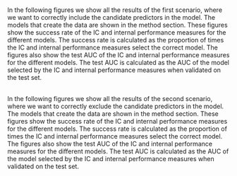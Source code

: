 \appendix

\section{Scenario 1: including predictors}\label{appendix:scenario1}
\
In the following figures we show all the results of the first scenario, where we want to correctly include the candidate predictors in the model. The models that create the data are shown in the method section. These figures show the success rate of the IC and internal performance measures for the different models. The success rate is calculated as the proportion of times the IC and internal performance measures select the correct model. The figures also show the test AUC of the IC and internal performance measures for the different models. The test AUC is calculated as the AUC of the model selected by the IC and internal performance measures when validated on the test set.

```{=tex}
\begin{figure}[h]
\centering
\includegraphics[width=\textwidth]{plots/appendix/normal/percentage_5pred.png}
\caption{Success rate of IC and internal performance measures for the $\beta_0 + \beta(X_1 + X_2 + X_3 + X_4 + 0.5*X_5)$ model with $X_5$ as candidate predictor.}
\label{fig:figure-appendix1}
\end{figure}
```
\clearpage 
```{=tex}
\begin{figure}[h]
\centering
\includegraphics[width=\textwidth]{plots/appendix/normal/auc_5pred.png}
\caption{Test AUC of IC and internal performance measures for the $\beta_0 + \beta(X_1 + X_2 + X_3 + X_4 + 0.5*X_5)$ model with $X_5$ as the candidate predictor.}
\label{fig:figure-appendix2}
\end{figure}
```
\clearpage
```{=tex}
\begin{figure}[h]
\centering
\includegraphics[width=\textwidth]{plots/appendix/interaction/percentage_5pred.png}
\caption{Success rate of IC and internal performance measures for the $\beta_0 + \beta(X_1 + X_2 + X_3 + X_4 + 0.5*X_1X_2)$ model with $X_1X_2$ as the candidate predictor.}
\label{fig:figure-appendix3}
\end{figure}
```
\clearpage 
```{=tex}
\begin{figure}[h]
\centering
\includegraphics[width=\textwidth]{plots/appendix/interaction/auc_5pred.png}
\caption{Test AUC of IC and internal performance measures for the $\beta_0 + \beta(X_1 + X_2 + X_3 + X_4 + 0.5*X_1X_2)$ model with $X_1X_2$ as the candidate predictor.}
\label{fig:figure-appendix4}
\end{figure}
```
\clearpage
```{=tex}
\begin{figure}[h]
\centering
\includegraphics[width=\textwidth]{plots/appendix/2normal/percentage_5pred.png}
\caption{Success rate of IC and internal performance measures for the $\beta_0 + \beta(X_1 + X_2 + X_3 + 0.5*X_4 + 0.5*X_5)$ model with $X_4$ and $X_5$ as the candidate predictors.}
\label{fig:figure-appendix5}
\end{figure}
```
\clearpage 
```{=tex}
\begin{figure}[h]
\centering
\includegraphics[width=\textwidth]{plots/appendix/2normal/auc_5pred.png}
\caption{Test AUC of IC and internal performance measures for the $\beta_0 + \beta(X_1 + X_2 + X_3 + 0.5*X_4 + 0.5*X_5)$ model with $X_4$ and $X_5$ as the candidate predictors.}
\label{fig:figure-appendix6}
\end{figure}
```
\clearpage
```{=tex}
\begin{figure}[h]
\centering
\includegraphics[width=\textwidth]{plots/appendix/2interaction/percentage_5pred.png}
\caption{Success rate of IC and internal performance measures for the $\beta_0 + \beta(X_1 + X_2 + X_3 + 0.5*X_1X_2 + 0.5*X_2X_3)$ model with $X_1X_2$ and $X_2X_3$ as the candidate predictors.}
\label{fig:figure-appendix7}
\end{figure}
```
\clearpage 
```{=tex}
\begin{figure}[h]
\centering
\includegraphics[width=\textwidth]{plots/appendix/2interaction/auc_5pred.png}
\caption{Test AUC of IC and internal performance measures for the $\beta_0 + \beta(X_1 + X_2 + X_3 + 0.5*X_1X_2 + 0.5*X_2X_3)$ model with $X_1X_2$ and $X_2X_3$ as the candidate predictors.}
\label{fig:figure-appendix8}
\end{figure}
```
\clearpage
```{=tex}
\begin{figure}[h]
\centering
\includegraphics[width=\textwidth]{plots/appendix/2normalinteraction/percentage_5pred.png}
\caption{Success rate of IC and internal performance measures for the $\beta_0 + \beta(X_1 + X_2 + X_3 + 0.5*X4 + 0.5*X_1X_2)$ model with $X_4$ and $X_1X_2$ as the candidate predictors.}
\label{fig:figure-appendix9}
\end{figure}
```
\clearpage 
```{=tex}
\begin{figure}[h]
\centering
\includegraphics[width=\textwidth]{plots/appendix/2normalinteraction/auc_5pred.png}
\caption{Test AUC of IC and internal performance measures for the $\beta_0 + \beta(X_1 + X_2 + X_3 + 0.5*X_4 + 0.5*X_1X_2)$ model with $X_4$ and $X_1X_2$ as the candidate predictors.}
\label{fig:figure-appendix10}
\end{figure}
```
\clearpage
```{=tex}
\begin{figure}[h]
\centering
\includegraphics[width=\textwidth]{plots/appendix/normal/percentage_10pred.png}
\caption{Success rate of IC and internal performance measures for the $\beta_0 + \beta(X_1 + X_2 + X_3 + X_4 + 0.5*X_5 + X_6 ... X_{10})$ model with $X_5$ as the candidate predictor.}
\label{fig:figure-appendix21}
\end{figure}
```
\clearpage 
```{=tex}
\begin{figure}[h]
\centering
\includegraphics[width=\textwidth]{plots/appendix/normal/auc_10pred.png}
\caption{Test AUC of IC and internal performance measures for the $\beta_0 + \beta(X_1 + X_2 + X_3 + X_4 + 0.5*X_5 + X_6 ... X_{10})$ model with $X_5$ as the candidate predictor.}
\label{fig:figure-appendix22}
\end{figure}
```
\clearpage
```{=tex}
\begin{figure}[h]
\centering
\includegraphics[width=\textwidth]{plots/appendix/interaction/percentage_10pred.png}
\caption{Success rate of IC and internal performance measures for the $\beta_0 + \beta(X_1 + X_2 + X_3 + X_4 + 0.5*X_1X_2 + X_6 ... X_{10})$ model with $X_1X_2$ as the candidate predictor.}
\label{fig:figure-appendix23}
\end{figure}
```
\clearpage 
```{=tex}
\begin{figure}[h]
\centering
\includegraphics[width=\textwidth]{plots/appendix/interaction/auc_10pred.png}
\caption{Test AUC of IC and internal performance measures for the $\beta_0 + \beta(X_1 + X_2 + X_3 + X_4 + 0.5*X_1X_2 + X_6 ... X_{10})$ model with $X_1X_2$ as the candidate predictor.}
\label{fig:figure-appendix24}
\end{figure}
```
\clearpage
```{=tex}
\begin{figure}[h]
\centering
\includegraphics[width=\textwidth]{plots/appendix/2normal/percentage_10pred.png}
\caption{Success rate of IC and internal performance measures for the $\beta_0 + \beta(X_1 + X_2 + X_3 + 0.5*X_4 + 0.5*X_5 + X_6 ... X_{10})$ model with $X_4$ and $X_5$ as the candidate predictors.}
\label{fig:figure-appendix25}
\end{figure}
```
\clearpage 
```{=tex}
\begin{figure}[h]
\centering
\includegraphics[width=\textwidth]{plots/appendix/2normal/auc_10pred.png}
\caption{Test AUC of IC and internal performance measures for the $\beta_0 + \beta(X_1 + X_2 + X_3 + 0.5*X_4 + 0.5*X_5 + X_6 ... X_{10})$ model with $X_4$ and $X_5$ as the candidate predictors.}
\label{fig:figure-appendix26}
\end{figure}
```
\clearpage
```{=tex}
\begin{figure}[h]
\centering
\includegraphics[width=\textwidth]{plots/appendix/2interaction/percentage_10pred.png}
\caption{Success rate of IC and internal performance measures for the $\beta_0 + \beta(X_1 + X_2 + X_3 + 0.5*X_1X_2 + 0.5*X_2X_3 + X_6 ... X_{10})$ model with $X_1X_2$ and $X_2X_3$ as the candidate predictors.}
\label{fig:figure-appendix27}
\end{figure}
```
\clearpage 
```{=tex}
\begin{figure}[h]
\centering
\includegraphics[width=\textwidth]{plots/appendix/2interaction/auc_10pred.png}
\caption{Test AUC of IC and internal performance measures for the $\beta_0 + \beta(X_1 + X_2 + X_3 + 0.5*X_1X_2 + 0.5*X_2X_3 + X_6 ... X_{10})$ model with $X_1X_2$ and $X_2X_3$ as the candidate predictors.}
\label{fig:figure-appendix28}
\end{figure}
```
\clearpage
```{=tex}
\begin{figure}[h]
\centering
\includegraphics[width=\textwidth]{plots/appendix/2normalinteraction/percentage_10pred.png}
\caption{Success rate of IC and internal performance measures for the $\beta_0 + \beta(X_1 + X_2 + X_3 + 0.5*X_4 + 0.5*X_1X_2 + X_6 ... X_{10})$ model with $X_4$ and $X_1X_2$ as the candidate predictors.}
\label{fig:figure-appendix29}
\end{figure}
```
\clearpage 
```{=tex}
\begin{figure}[h]
\centering
\includegraphics[width=\textwidth]{plots/appendix/2normalinteraction/auc_10pred.png}
\caption{Test AUC of IC and internal performance measures for the $\beta_0 + \beta(X_1 + X_2 + X_3 + 0.5*X_4 + 0.5*X_1X_2 + X_6 ... X_{10})$ model with $X_4$ and $X_1X_2$ as the candidate predictors.}
\label{fig:figure-appendix30}
\end{figure}
```
\newpage

\section{Scenario 2: excluding predictors}\label{appendix:scenario2}
\
In the following figures we show all the results of the second scenario, where we want to correctly exclude the candidate predictors in the model. The models that create the data are shown in the method section. These figures show the success rate of the IC and internal performance measures for the different models. The success rate is calculated as the proportion of times the IC and internal performance measures select the correct model. The figures also show the test AUC of the IC and internal performance measures for the different models. The test AUC is calculated as the AUC of the model selected by the IC and internal performance measures when validated on the test set.

```{=tex}
\begin{figure}[h]
\centering
\includegraphics[width=\textwidth]{plots/appendix/normal/percentage_5pred_anti.png}
\caption{Success rate of IC and internal performance measures for the $\beta_0 + \beta(X_1 + X_2 + X_3 + X_4)$ model with $X_5$ as the candidate predictor.}
\label{fig:figure-appendix11}
\end{figure}
```
\clearpage 
```{=tex}
\begin{figure}[h]
\centering
\includegraphics[width=\textwidth]{plots/appendix/normal/auc_5pred_anti.png}
\caption{Test AUC of IC and internal performance measures for the $\beta_0 + \beta(X_1 + X_2 + X_3 + X_4)$ model with $X_5$ as the candidate predictor.}
\label{fig:figure-appendix12}
\end{figure}
```
\clearpage 
```{=tex}
\begin{figure}[h]
\centering
\includegraphics[width=\textwidth]{plots/appendix/interaction/percentage_5pred_anti.png}
\caption{Success rate of IC and internal performance measures for the $\beta_0 + \beta(X_1 + X_2 + X_3 + X_4)$ model with $X_1X_2$ as the candidate predictor.}
\label{fig:figure-appendix13}
\end{figure}
```
\clearpage 
```{=tex}
\begin{figure}[h]
\centering
\includegraphics[width=\textwidth]{plots/appendix/interaction/auc_5pred_anti.png}
\caption{Test AUC of IC and internal performance measures for the $\beta_0 + \beta(X_1 + X_2 + X_3 + X_4)$ model with $X_1X_2$ as the candidate predictor.}
\label{fig:figure-appendix14}
\end{figure}
```
\clearpage
```{=tex}
\begin{figure}[h]
\centering
\includegraphics[width=\textwidth]{plots/appendix/2normal/percentage_5pred_anti.png}
\caption{Success rate of IC and internal performance measures for the $\beta_0 + \beta(X_1 + X_2 + X_3)$ model with $X_4$ and $X_5$ as the candidate predictors.}
\label{fig:figure-appendix15}
\end{figure}
```
\clearpage 
```{=tex}
\begin{figure}[h]
\centering
\includegraphics[width=\textwidth]{plots/appendix/2normal/auc_5pred_anti.png}
\caption{Test AUC of IC and internal performance measures for the $\beta_0 + \beta(X_1 + X_2 + X_3)$ model with $X_4$ and $X_5$ as the candidate predictors.}
\label{fig:figure-appendix16}
\end{figure}
```
\clearpage
```{=tex}
\begin{figure}[h]
\centering
\includegraphics[width=\textwidth]{plots/appendix/2interaction/percentage_5pred_anti.png}
\caption{Success rate of IC and internal performance measures for the $\beta_0 + \beta(X_1 + X_2 + X_3)$ model with $X_1X_2$ and $X_2X_3$ as the candidate predictors.}
\label{fig:figure-appendix17}
\end{figure}
```
\clearpage 
```{=tex}
\begin{figure}[h]
\centering
\includegraphics[width=\textwidth]{plots/appendix/2interaction/auc_5pred_anti.png}
\caption{Test AUC of IC and internal performance measures for the $\beta_0 + \beta(X_1 + X_2 + X_3)$ model with $X_1X_2$ and $X_2X_3$ as the candidate predictors.}
\label{fig:figure-appendix18}
\end{figure}
```
\clearpage
```{=tex}
\begin{figure}[h]
\centering
\includegraphics[width=\textwidth]{plots/appendix/2normalinteraction/percentage_5pred_anti.png}
\caption{Success rate of IC and internal performance measures for the $\beta_0 + \beta(X_1 + X_2 + X_3)$ model with $X4$ and $X_1X_2$ as the candidate predictors.}
\label{fig:figure-appendix19}
\end{figure}
```
\clearpage 
```{=tex}
\begin{figure}[h]
\centering
\includegraphics[width=\textwidth]{plots/appendix/2normalinteraction/auc_5pred_anti.png}
\caption{Test AUC of IC and internal performance measures for the $\beta_0 + \beta(X_1 + X_2 + X_3)$ model with $X_4$ and $X_1X_2$ as the candidate predictors.}
\label{fig:figure-appendix20}
\end{figure}
```
\clearpage
```{=tex}
\begin{figure}[h]
\centering
\includegraphics[width=\textwidth]{plots/appendix/normal/percentage_10pred_anti.png}
\caption{Success rate of IC and internal performance measures for the $\beta_0 + \beta(X_1 + X_2 + X_3 + X_4 + X_6 ... X_{10})$ model with $X_5$ as the candidate predictor.}
\label{fig:figure-appendix31}
\end{figure}
```
\clearpage 
```{=tex}
\begin{figure}[h]
\centering
\includegraphics[width=\textwidth]{plots/appendix/normal/auc_10pred_anti.png}
\caption{Test AUC of IC and internal performance measures for the $\beta_0 + \beta(X_1 + X_2 + X_3 + X_4 + X_6 ... X_{10})$ model with $X_5$ as the candidate predictor.}
\label{fig:figure-appendix32}
\end{figure}
```
\clearpage
```{=tex}
\begin{figure}[h]
\centering
\includegraphics[width=\textwidth]{plots/appendix/interaction/percentage_10pred_anti.png}
\caption{Success rate of IC and internal performance measures for the $\beta_0 + \beta(X_1 + X_2 + X_3 + X_4 + X_6 ... X_{10})$ model with $X_1X_2$ as the candidate predictor.}
\label{fig:figure-appendix33}
\end{figure}
```
\clearpage 
```{=tex}
\begin{figure}[h]
\centering
\includegraphics[width=\textwidth]{plots/appendix/interaction/auc_10pred_anti.png}
\caption{Test AUC of IC and internal performance measures for the $\beta_0 + \beta(X_1 + X_2 + X_3 + X_4 + X_6 ... X_{10})$ model with $X_1X_2$ as the candidate predictor.}
\label{fig:figure-appendix34}
\end{figure}
```
\clearpage
```{=tex}
\begin{figure}[h]
\centering
\includegraphics[width=\textwidth]{plots/appendix/2normal/percentage_10pred_anti.png}
\caption{Success rate of IC and internal performance measures for the $\beta_0 + \beta(X_1 + X_2 + X_3 + X_6 ... X_{10})$ model with $X_4$ and $X_5$ as the candidate predictors.}
\label{fig:figure-appendix35}
\end{figure}
```
\clearpage 
```{=tex}
\begin{figure}[h]
\centering
\includegraphics[width=\textwidth]{plots/appendix/2normal/auc_10pred_anti.png}
\caption{Test AUC of IC and internal performance measures for the $\beta_0 + \beta(X_1 + X_2 + X_3 + X_6 ... X_{10})$ model with $X_4$ and $X_5$ as the candidate predictors.}
\label{fig:figure-appendix36}
\end{figure}
```
\clearpage
```{=tex}
\begin{figure}[h]
\centering
\includegraphics[width=\textwidth]{plots/appendix/2interaction/percentage_10pred_anti.png}
\caption{Success rate of IC and internal performance measures for the $\beta_0 + \beta(X_1 + X_2 + X_3 + X_6 ... X_{10})$ model with $X_1X_2$ and $X_2X_3$ as the candidate predictors.}
\label{fig:figure-appendix37}
\end{figure}
```
\clearpage 
```{=tex}
\begin{figure}[h]
\centering
\includegraphics[width=\textwidth]{plots/appendix/2interaction/auc_10pred_anti.png}
\caption{Test AUC of IC and internal performance measures for the $\beta_0 + \beta(X_1 + X_2 + X_3 + X_6 ... X_{10})$ model with $X_1X_2$ and $X_2X_3$ as the candidate predictors.}
\label{fig:figure-appendix38}
\end{figure}
```
\clearpage
```{=tex}
\begin{figure}[h]
\centering
\includegraphics[width=\textwidth]{plots/appendix/2normalinteraction/percentage_10pred_anti.png}
\caption{Success rate of IC and internal performance measures for the $\beta_0 + \beta(X_1 + X_2 + X_3 + X_6 ... X_{10})$ model with $X_4$ and $X_1X_2$ as the candidate predictors.}
\label{fig:figure-appendix39}
\end{figure}
```
\clearpage 
```{=tex}
\begin{figure}[h]
\centering
\includegraphics[width=\textwidth]{plots/appendix/2normalinteraction/auc_10pred_anti.png}
\caption{Test AUC of IC and internal performance measures for the $\beta_0 + \beta(X_1 + X_2 + X_3 + X_6 ... X_{10})$ model with $X_4$ and $X_1X_2$ as the candidate predictors.}
\label{fig:figure-appendix40}
\end{figure}
```
\newpage
